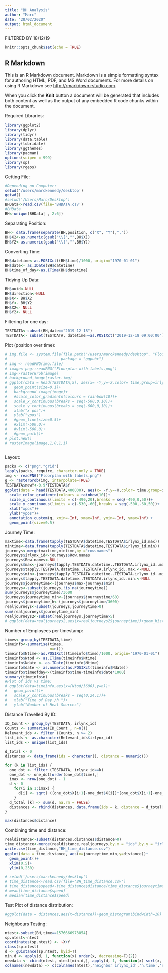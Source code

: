 ```yaml
---
title: "BH Analysis"
author: "Marc"
date: "28/02/2020"
output: html_document
---
```


FILTERED BY 18/12/19

```r
knitr::opts_chunk$set(echo = TRUE)
```

## R Markdown

This is an R Markdown document. Markdown is a simple formatting syntax for authoring HTML, PDF, and MS Word documents. For more details on using R Markdown see <http://rmarkdown.rstudio.com>.

When you click the **Knit** button a document will be generated that includes both content as well as the output of any embedded R code chunks within the document.

Required Libraries:
```r
library(ggplot2)
library(dplyr)
library(tidyr)
library(data.table)
library(lubridate)
library(ggthemes)
library(pacman)
options(scipen = 999)
library(sp)
library(rgeos)
```

Getting File:
```r
#Depending on Computer:
setwd('/users/marckennedy/desktop')
getwd()
#setwd('/Users/Marc/Desktop')
BHData<-read.csv(file='BHDATA.csv')
#BHData
BH<-unique(BHData[ , 2:6])

```

Separating Position:
```r
BH<- data.frame(separate(BH,position, c("X", "Y"),","))
BH$X2<-as.numeric(gsub("\\[","",BH$X))
BH$Y2<-as.numeric(gsub("\\]","",BH$Y))
```

Converting Time:
```r
BH$datetime<-as.POSIXct((BH$time)/1000, origin="1970-01-01")
BH$date<- as.IDate(BH$datetime)
BH$time_of_day<-as.ITime(BH$datetime)
```

Tidying Up Data:
```r
BH$uuid<-NULL
BH$direction<-NULL
BH$X<- BH$X2
BH$Y<- BH$Y2
BH$X2<- NULL
BH$Y2<- NULL
```

Filtering for one day:
```r
TESTDATA<-subset(BH,date=="2019-12-18")
TESTDATA<- subset(TESTDATA, datetime>=as.POSIXct("2019-12-18 09:00:00") & datetime<=as.POSIXct("2019-12-18 17:00:00"))
```


Plot (position over time):
```r
# img.file <- system.file(file.path("/users/marckennedy/desktop", "Floorplan with labels.png"),
#                        package = "ggpubr")
# img <- readPNG(img.file)
# image<-png::readPNG("Floorplan with labels.png")
# img<-rasterGrob(image)
# background_image(raster.img)
# ggplot(data = head(TESTDATA,5), aes(x= -Y,y=-X,color= time,group=irlynx_id))+
#   geom_point(size=0.1)+
#   background_image(image)+
#   #scale_color_gradientn(colours = rainbow(10))+
#   scale_x_continuous(breaks = seq(-500,0,10))+
#   scale_y_continuous(breaks = seq(-600,0,10))+
#   xlab("x pos")+
#   ylab("ypos")
#   #geom_line(size=0.5)+
#   #xlim(-500,0)+
#   #ylim(-500,0)+
#   #geom_path()+
# plot.new() 
# rasterImage(image,1,0,1,1)
  
```

Layout:
```r
packs <- c("png","grid")
lapply(packs, require, character.only = TRUE) 
img <- readPNG("Floorplan with labels.png") 
g <- rasterGrob(img, interpolate=TRUE) 
TESTDATA$newY<-0.9*TESTDATA$Y
ggplot(data = head(TESTDATA,400000), aes(x= -Y,y=-X,color= time,group=irlynx_id))+
  scale_color_gradientn(colours = rainbow(10))+
  scale_x_continuous(limits = c(-490,20),breaks = seq(-490,0,50))+
  scale_y_continuous(limits = c(-530,-60),breaks = seq(-500,-60,50))+
  xlab("xpos")+
  ylab("ypos")+
  annotation_custom(g, xmin=-Inf, xmax=Inf, ymin=-Inf, ymax=Inf) +
  geom_point(size=0.5)
```


Journey Time:
```r
maxtime<-data.frame(tapply(TESTDATA$datetime,TESTDATA$irlynx_id,max))
mintime<-data.frame(tapply(TESTDATA$datetime,TESTDATA$irlynx_id,min))
journeys<-merge(maxtime,mintime,by ="row.names")
journeys$irlynx_id<-journeys$Row.names
journeys$Row.names<-NULL
journeys$max<-journeys$tapply.TESTDATA.datetime..TESTDATA.irlynx_id..max.
journeys$tapply.TESTDATA.datetime..TESTDATA.irlynx_id..max.<-NULL
journeys$min<-journeys$tapply.TESTDATA.datetime..TESTDATA.irlynx_id..min.
journeys$tapply.TESTDATA.datetime..TESTDATA.irlynx_id..min.<-NULL
journeys$journeytime<-(journeys$max-journeys$min)
journeys<-subset(journeys,!is.na(journeytime))
sum(journeys$journeytime)/3600
journeys$journeytime_min<-(journeys$journeytime/60)
journeys$journeytime_h<-(journeys$journeytime/3600)
realjourneys<-subset(journeys,journeytime>0)
sum(realjourneys$journeytime_min)
realjourneys2<-subset(realjourneys,journeytime>5)
# ggplot(data=realjourneys2,aes(x=realjourneys2$journeytime))+geom_histogram(binwidth = 0.05)+scale_x_log10()
```

Number of Employees per timestamp:
```r
times<-group_by(TESTDATA,time)
timeinfo<-summarise(times,
                    n=n())
timeinfo$Ntime<-as.POSIXct((timeinfo$time)/1000, origin="1970-01-01")
timeinfo$Ntod <- as.ITime(timeinfo$Ntime)
timeinfo$Ndate <- as.IDate(timeinfo$Ntime)
timeinfo$date <- as.numeric(as.POSIXct(timeinfo$Ndate))
timeinfo$timeofday<-(timeinfo$time-timeinfo$date*1000)
summary(timeinfo$n)
#Plot of ids vs time:
# ggplot(data=timeinfo,aes(x=(Ntod/3600),y=n))+
#   geom_point()+
#   scale_x_continuous(breaks = seq(0,24,1))+
#   xlab("Time of Day /h ")+
#   ylab("Number of Heat Sources")
```


Distance Travelled By ID:
```r


ID_Count <- group_by(TESTDATA, irlynx_id)
Counts <- summarise(ID_Count , n=n())
Relevant_ids <- filter (Counts, n >= 2)
list_ids <- as.character(Relevant_ids$irlynx_id)
list_ids <- unique(list_ids)

d_total <- 0
distances <- data_frame(ids = character(), distance = numeric())

for (k in list_ids) {
  one_dot <- filter (TESTDATA, irlynx_id==k)
  one_dot <- one_dot[order(one_dot$time),]
  imax <- nrow(one_dot) - 1
  d <- 0 
    for(i in 1:imax) {
      d[i] <- sqrt( ((one_dot$X[i+1]-one_dot$X[i])*(one_dot$X[i+1]-one_dot$X[i]))+((one_dot$Y[i+1]-one_dot$Y[i])*(one_dot$Y[i+1]-one_dot$Y[i])))
    }
  d_total [k] <- sum(d, na.rm = FALSE)
  distances <- rbind(distances, data.frame(ids = k, distance = d_total[k]))
}

max(distances$distance)
```

Combining time and distance:
```r
realdistance<-subset(distances,distances$distance>0)
time_distance<-merge(realdistance,realjourneys,by.x = "ids",by.y = "irlynx_id")
write.csv(time_distance,"BH_time_distance.csv")
ggplot(data = time_distance, aes(x=journeytime_min,y=distance))+
  geom_point()+
  xlim(0,5)+
  ylim(0,250)
```


```r
# setwd('/users/marckennedy/desktop')
# time_distance<-read.csv(file='BH_time_distance.csv')
# time_distance$speed<-time_distance$distance/time_distance$journeytime
# mean(time_distance$speed)
# median(time_distance$speed)
```


Test Plot of distance distribution:
```r
#ggplot(data = distances,aes(x=distance))+geom_histogram(bindwidth=10)
```

Neighbours Testing:
```r

ntest<-subset(BH,time==1576666973854)
sp.ntest<-ntest
coordinates(sp.ntest) <- ~X+Y
class(sp.ntest)
d <- gDistance(sp.ntest, byid=T)
min.d <- apply(d, 1, function(x) order(x, decreasing=F)[2])
newdata <- cbind(ntest, ntest[min.d,], apply(d, 1, function(x) sort(x, decreasing=F)[2]))
colnames(newdata) <- c(colnames(ntest),'neighbor irlynx_id','n.time','n.X','n.Y', '','','', 'distance')
```

